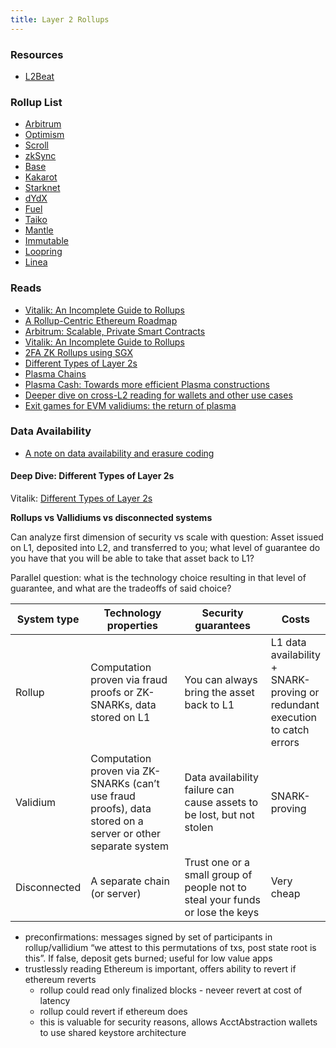 ```yaml
---
title: Layer 2 Rollups
---
```


### Resources

- [L2Beat](https://l2beat.com/scaling/summary)

### Rollup List

- [Arbitrum](https://arbitrum.io/)
- [Optimism](https://www.optimism.io/)
- [Scroll](https://scroll.io/)
- [zkSync](https://zksync.io/)
- [Base](https://base.org/)
- [Kakarot](https://www.kakarot.org/)
- [Starknet](https://www.starknet.io/en)
- [dYdX](https://dydx.exchange/)
- [Fuel](https://www.fuel.network/)
- [Taiko](https://taiko.xyz/)
- [Mantle](https://www.mantle.xyz/)
- [Immutable](https://www.immutable.com/)
- [Loopring](https://loopring.org/#/)
- [Linea](https://linea.build/)

### Reads

- [Vitalik: An Incomplete Guide to Rollups](https://vitalik.ca/general/2021/01/05/rollup.html)
- [A Rollup-Centric Ethereum Roadmap](https://ethereum-magicians.org/t/a-rollup-centric-ethereum-roadmap/4698)
- [Arbitrum: Scalable, Private Smart Contracts](https://www.usenix.org/system/files/conference/usenixsecurity18/sec18-kalodner.pdf)
- [Vitalik: An Incomplete Guide to Rollups](https://vitalik.ca/general/2021/01/05/rollup.html)
- [2FA ZK Rollups using SGX](https://ethresear.ch/t/2fa-zk-rollups-using-sgx/14462)
- [Different Types of Layer 2s](https://vitalik.ca/general/2023/10/31/l2types.html)
- [Plasma Chains](https://ethereum.org/en/developers/docs/scaling/plasma/)
- [Plasma Cash: Towards more efficient Plasma constructions](https://arxiv.org/abs/1911.12095)
- [Deeper dive on cross-L2 reading for wallets and other use cases](https://vitalik.ca/general/2023/06/20/deeperdive.html)
- [Exit games for EVM validiums: the return of plasma](https://vitalik.ca/general/2023/11/14/neoplasma.html)

### Data Availability

- [A note on data availability and erasure coding](https://github.com/ethereum/research/wiki/A-note-on-data-availability-and-erasure-coding)

#### Deep Dive: Different Types of Layer 2s

Vitalik: [Different Types of Layer 2s](https://vitalik.ca/general/2023/10/31/l2types.html)

**Rollups vs Vallidiums vs disconnected systems**

Can analyze first dimension of security vs scale with question: Asset issued on L1, deposited into L2, and transferred to you; what level of guarantee do you have that you will be able to take that asset back to L1?

Parallel question: what is the technology choice resulting in that level of guarantee, and what are the tradeoffs of said choice?

| System type | Technology properties | Security guarantees | Costs |
|-------------|-----------------------|---------------------|-------|
| Rollup      | Computation proven via fraud proofs or ZK-SNARKs, data stored on L1 | You can always bring the asset back to L1 | L1 data availability + SNARK-proving or redundant execution to catch errors |
| Validium    | Computation proven via ZK-SNARKs (can't use fraud proofs), data stored on a server or other separate system | Data availability failure can cause assets to be lost, but not stolen | SNARK-proving |
| Disconnected | A separate chain (or server) | Trust one or a small group of people not to steal your funds or lose the keys | Very cheap |

- preconfirmations: messages signed by set of participants in rollup/vallidium "we attest to this permutations of txs, post state root is this". If false, deposit gets burned; useful for low value apps
- trustlessly reading Ethereum is important, offers ability to revert if ethereum reverts
    - rollup could read only finalized blocks - neveer revert at cost of latency
    - rollup could revert if ethereum does
    - this is valuable for security reasons, allows AcctAbstraction wallets to use shared keystore architecture

